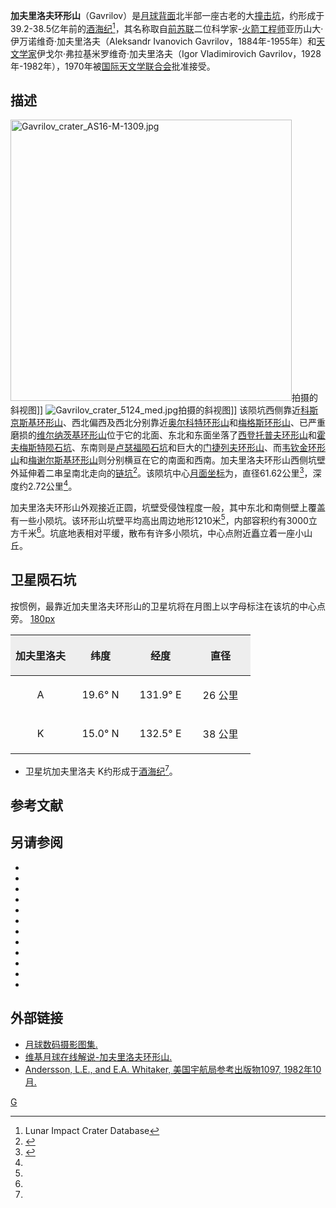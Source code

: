 {{lunar crater data|
 image=Normal gavrilov-clem1.jpg|
 caption=[[克莱门汀号|克莱门汀号]]拍摄的图像|
 latitude=17.41|
 N_or_S=N|
 longitude=131.22|
 E_or_W=E|
 diameter=61.62公里|
 depth=2.72公里|
 colong=230|
 eponym=亚历山大·伊·加夫里洛夫<br />伊戈尔·弗·加夫里洛夫}}
'''加夫里洛夫环形山'''（Gavrilov）是[[月球背面|月球背面]]北半部一座古老的大[[撞击坑|撞击坑]]，约形成于39.2-38.5亿年前的[[酒海纪|酒海纪]]<ref name=LICD>Lunar Impact Crater Database</ref>，其名称取自[[前苏联|前苏联]]二位科学家-[[火箭|火箭]][[工程师|工程师]]亚历山大·伊万诺维奇·加夫里洛夫（Aleksandr Ivanovich Gavrilov，1884年-1955年）和[[天文学家|天文学家]]伊戈尔·弗拉基米罗维奇·加夫里洛夫（Igor Vladimirovich Gavrilov，1928年-1982年），1970年被[[国际天文学联合会|国际天文学联合会]]批准接受。

==描述== 
[[File:Gavrilov_crater_AS16-M-1309.jpg|450px]]拍摄的斜视图]]
[[File:Gavrilov_crater_5124_med.jpg|thumb]]拍摄的斜视图]] 
该陨坑西侧靠近[[科斯京斯基环形山|科斯京斯基环形山]]、西北偏西及西北分别靠近[[奥尔科特环形山|奥尔科特环形山]]和[[梅格斯环形山|梅格斯环形山]]、已严重磨损的[[维尔纳茨基环形山|维尔纳茨基环形山]]位于它的北面、东北和东面坐落了[[西登托普夫环形山|西登托普夫环形山]]和[[霍夫梅斯特陨石坑|霍夫梅斯特陨石坑]]、东南则是[[卢瑟福陨石坑|卢瑟福陨石坑]]和巨大的[[门捷列夫环形山|门捷列夫环形山]]、而[[韦钦金环形山|韦钦金环形山]]和[[梅谢尔斯基环形山|梅谢尔斯基环形山]]则分别横亘在它的南面和西南。加夫里洛夫环形山西侧坑壁外延伸着二串呈南北走向的[[链坑|链坑]]<ref>{{Cite web |url=http://planetarynames.wr.usgs.gov/images/Lunar/lac_48_wac.pdf |title=Crater Gavrilov on the map LAC-48. |accessdate=2016-12-25 |archive-date=2016-12-24 |archive-url=https://web.archive.org/web/20161224003853/https://planetarynames.wr.usgs.gov/images/Lunar/lac_48_wac.pdf |dead-url=no }}</ref>。该陨坑中心[[月面坐标|月面坐标]]为{{Coord|17.41|N|131.22|E|globe:Moon|nogoogle=1|noosm=1}}，直径61.62公里<ref name="IAU">{{Cite web |url=http://planetarynames.wr.usgs.gov/Feature/2122 |title=Directory of the International Astronomical Union |access-date=2016-12-25 |archive-date=2022-04-23 |archive-url=https://web.archive.org/web/20220423223512/https://planetarynames.wr.usgs.gov/Feature/2122 }}</ref>，深度约2.72公里<ref name="LICD"/>。

加夫里洛夫环形山外观接近正圆，坑壁受侵蚀程度一般，其中东北和南侧壁上覆盖有一些小陨坑。该环形山坑壁平均高出周边地形1210米<ref name="LICD"/>，内部容积约有3000立方千米<ref name="LICD"/>。坑底地表相对平缓，散布有许多小陨坑，中心点附近矗立着一座小山丘。

==卫星陨石坑==
按惯例，最靠近加夫里洛夫环形山的卫星坑将在月图上以字母标注在该坑的中心点旁。
[[image:Gavrilov_sattelite_craters_map.jpg|180px]]

{| class="wikitable"
!width="25%" style="background:#eeeeee;" |加夫里洛夫
!width="25%" style="background:#eeeeee;" |纬度
!width="25%" style="background:#eeeeee;" |经度
!width="25%" style="background:#eeeeee;" |直径
|-
|align="center"|A
|align="center"|19.6° N
|align="center"|131.9° E
|align="center"|26 公里
|-
|align="center"|K
|align="center"|15.0° N
|align="center"|132.5° E
|align="center"|38 公里
|}{{clear}}
* 卫星坑加夫里洛夫 K约形成于[[酒海纪|酒海纪]]<ref name="LICD"/>。

==参考文献==
{{Reflist}}

==另请参阅==
{{refbegin}}
* {{cite book
  | last1 = Andersson
  | first1 = L. E.
  | last2 = Whitaker
  | first2 = E. A.
  | authorlink2 = Ewen Whitaker
  | date = 1982
  | title = [[NASA|NASA]] Catalogue of Lunar Nomenclature
  | publisher = NASA RP-1097
  | ref = harv
  }}
* {{cite web
  | last = Blue
  | first = Jennifer
  | date = July 25, 2007
  | title = Gazetteer of Planetary Nomenclature
  | publisher = [[United_States_Geological_Survey|USGS]]
  | url = http://planetarynames.wr.usgs.gov/
  | accessdate = 2007-08-05
  | ref = harv
  | archive-date = 2012-04-08
  | archive-url = https://www.webcitation.org/66mXDr4G9?url=http://planetarynames.wr.usgs.gov/
  | dead-url = no
  }}
* {{cite book
  | last1 = Bussey
  | first1 = B.
  | authorlink1 = Ben Bussey
  | last2 = Spudis
  | first2 = P.
  | authorlink2 = Paul Spudis
  | date = 2004
  | title = The Clementine Atlas of the Moon
  | publisher = Cambridge University Press
  | location = New York
  | isbn = 978-0-521-81528-4
  | ref = harv
  }}
* {{cite book
  | last1 = Cocks
  | first1 = Elijah E.
  | last2 = Cocks
  | first2 = Josiah C.
  | date = 1995
  | title = Who's Who on the Moon: A Biographical Dictionary of Lunar Nomenclature
  | url = https://archive.org/details/isbn_9780936389271
  | publisher = Tudor Publishers
  | isbn = 978-0-936389-27-1
  | ref = harv
  }}
* {{cite web
  | last = McDowell
  | first = Jonathan
  | date = July 15, 2007
  | url = http://host.planet4589.org/astro/lunar/
  | title = Lunar Nomenclature
  | publisher = Jonathan's Space Report
  | accessdate = 2007-10-24
  | ref = harv
  | archive-date = 2012-05-26
  | archive-url = https://www.webcitation.org/67wcYNfK3?url=http://host.planet4589.org/astro/lunar/
  | dead-url = no
  }}
* {{cite journal| last1 = Menzel| first1 = D. H.| last2 = Minnaert| first2 = M.| last3 = Levin| first3 = B.| last4 = Dollfus| first4 = A.| last5 = Bell| first5 = B.| title = Report on Lunar Nomenclature by the Working Group of Commission 17 of the IAU| doi = 10.1007/BF00171763| journal = Space Science Reviews| volume = 12| issue = 2| pages = 136–186| date = 1971| bibcode = 1971SSRv...12..136M| ref = harv}}
* {{cite book
  | first = Patrick
  | last = Moore
  | authorlink = Patrick Moore
  | date = 2001
  | title = On the Moon
  | url = https://archive.org/details/patrickmooreonmo00patr
  | publisher = Sterling Publishing Co.
  | isbn = 978-0-304-35469-6
  | ref = harv
  }}
* {{cite book
  | first = Fred W.
  | last = Price
  | date = 1988
  | title = The Moon Observer's Handbook
  | publisher = Cambridge University Press
  | isbn = 978-0-521-33500-3
  | ref = harv
  }}
* {{cite book
  | last = Rükl
  | first = Antonín
  | authorlink = Antonín Rükl
  | date = 1990
  | title = Atlas of the Moon
  | publisher = Kalmbach Books
  | isbn = 978-0-913135-17-4
  | ref = harv
  }}
* {{cite book
  | last = Webb
  | first = Rev. T. W.
  | authorlink = Thomas William Webb
  | date = 1962
  | title = Celestial Objects for Common Telescopes
  | url = https://archive.org/details/celestialobjects00webb
  | edition = 6th revised
  | publisher = Dover
  | isbn = 978-0-486-20917-3
  | ref = harv
  }}
* {{cite book
  | first = Ewen A.
  | last = Whitaker
  | authorlink = Ewen Whitaker
  | date = 1999
  | title = Mapping and Naming the Moon
  | publisher = Cambridge University Press
  | isbn = 978-0-521-62248-6
  | ref = harv
  }}
* {{cite book
  | first = Peter T.
  | last = Wlasuk
  | date = 2000
  | title = Observing the Moon
  | publisher = Springer
  | isbn = 978-1-85233-193-1
  | ref = harv
 }}
{{refend}}

==外部链接==
* [http://www.lpi.usra.edu/resources/lunar_orbiter/bin/srch_nam.shtml?Gavrilov%7C0 月球数码摄影图集.]{{Wayback|url=http://www.lpi.usra.edu/resources/lunar_orbiter/bin/srch_nam.shtml?Gavrilov%7C0 |date=20160807152159 }}
* [https://the-moon.wikispaces.com/Gavrilov 维基月球在线解说-加夫里洛夫环形山.]{{Wayback|url=https://the-moon.wikispaces.com/Gavrilov |date=20180530145557 }}
* [http://planet4589.org/astro/lunar/RP-1097.pdf Andersson, L.E., and E.A. Whitaker, 美国宇航局参考出版物1097, 1982年10月.]{{Wayback|url=http://planet4589.org/astro/lunar/RP-1097.pdf |date=20141006125838 }}

[[Category:月球环形山|G]]